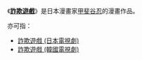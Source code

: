 《'''[[詐欺遊戲|詐欺遊戲]]'''》是日本漫畫家[[甲斐谷忍|甲斐谷忍]]的漫畫作品。

亦可指：
*[[詐欺遊戲_(日本電視劇)|詐欺遊戲 (日本電視劇)]]
*[[詐欺遊戲_(韓國電視劇)|詐欺遊戲 (韓國電視劇)]]

{{disambig|Z詐|Cat=四字作品消歧义}}